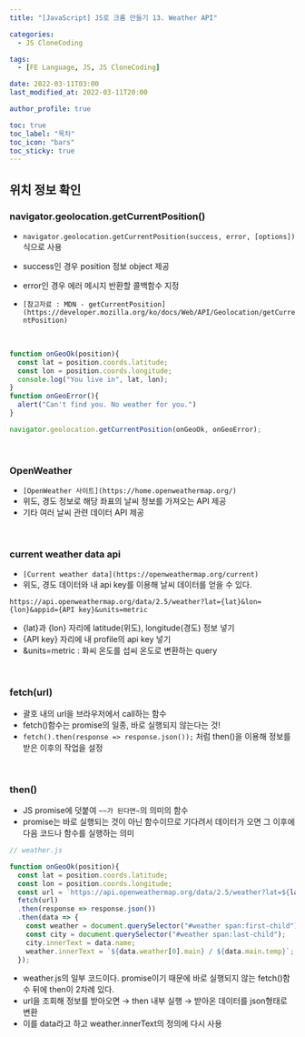 ```yaml
---
title: "[JavaScript] JS로 크롬 만들기 13. Weather API"

categories:
  - JS CloneCoding

tags:
  - [FE Language, JS, JS CloneCoding]

date: 2022-03-11T03:00
last_modified_at: 2022-03-11T20:00

author_profile: true

toc: true
toc_label: "목차"
toc_icon: "bars"
toc_sticky: true
---
```


## 위치 정보 확인

### navigator.geolocation.getCurrentPosition()

- `navigator.geolocation.getCurrentPosition(success, error, [options])`식으로 사용
- success인 경우 position 정보 object 제공
- error인 경우 에러 메시지 반환할 콜백함수 지정

- `[참고자료 : MDN - getCurrentPosition](https://developer.mozilla.org/ko/docs/Web/API/Geolocation/getCurrentPosition)`

<br />

```js
function onGeoOk(position){
  const lat = position.coords.latitude;
  const lon = position.coords.longitude;
  console.log("You live in", lat, lon);
}
function onGeoError(){
  alert("Can't find you. No weather for you.")
}

navigator.geolocation.getCurrentPosition(onGeoOk, onGeoError);
```

<br />

### OpenWeather

- `[OpenWeather 사이트](https://home.openweathermap.org/)`
- 위도, 경도 정보로 해당 좌표의 날씨 정보를 가져오는 API 제공
- 기타 여러 날씨 관련 데이터 API 제공

<br />

### current weather data api

- `[Current weather data](https://openweathermap.org/current)`
- 위도, 경도 데이터와 내 api key를 이용해 날씨 데이터를 얻을 수 있다.

```
https://api.openweathermap.org/data/2.5/weather?lat={lat}&lon={lon}&appid={API key}&units=metric
```

- {lat}과 {lon} 자리에 latitude(위도), longitude(경도) 정보 넣기
- {API key} 자리에 내 profile의 api key 넣기
- &units=metric : 화씨 온도를 섭씨 온도로 변환하는 query

<br />

### fetch(url)

- 괄호 내의 url을 브라우저에서 call하는 함수
- fetch()함수는 promise의 일종, 바로 실행되지 않는다는 것!
- `fetch().then(response => response.json());` 처럼 then()을 이용해 정보를 받은 이후의 작업을 설정

<br />

### then()

- JS promise에 덧붙여 `~~가 된다면~`의 의미의 함수
- promise는 바로 실행되는 것이 아닌 함수이므로 기다려서 데이터가 오면 그 이후에 다음 코드나 함수를 실행하는 의미

```js
// weather.js

function onGeoOk(position){
  const lat = position.coords.latitude;
  const lon = position.coords.longitude;
  const url = `https://api.openweathermap.org/data/2.5/weather?lat=${lat}&lon=${lon}&appid=${API_KEY}&units=metric`;
  fetch(url)
  .then(response => response.json())
  .then(data => {
    const weather = document.querySelector("#weather span:first-child");
    const city = document.querySelector("#weather span:last-child");
    city.innerText = data.name;
    weather.innerText = `${data.weather[0].main} / ${data.main.temp}`;
  });
```

- weather.js의 일부 코드이다. promise이기 때문에 바로 실행되지 않는 fetch()함수 뒤에 then이 2차례 있다.
- url을 조회해 정보를 받아오면 → then 내부 실행 → 받아온 데이터를 json형태로 변환
- 이를 data라고 하고 weather.innerText의 정의에 다시 사용
